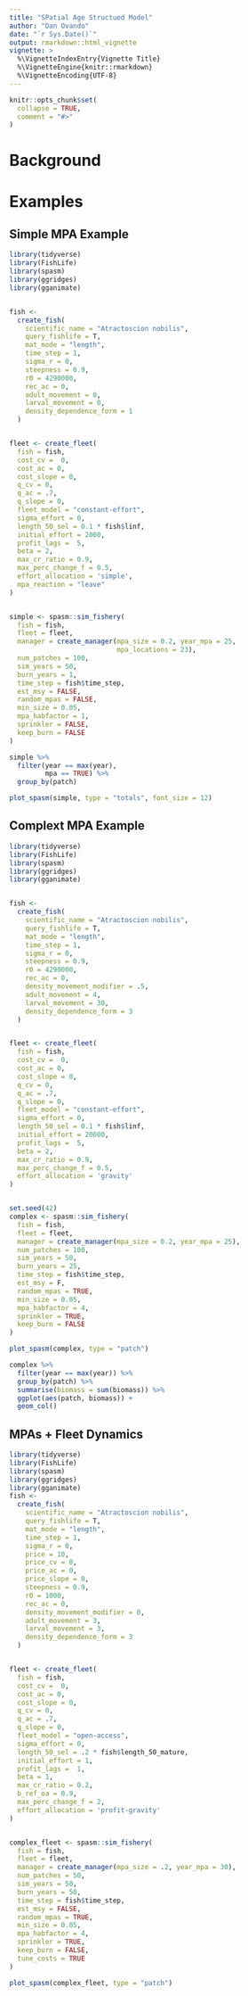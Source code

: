 ```yaml
---
title: "SPatial Age Structued Model"
author: "Dan Ovando"
date: "`r Sys.Date()`"
output: rmarkdown::html_vignette
vignette: >
  %\VignetteIndexEntry{Vignette Title}
  %\VignetteEngine{knitr::rmarkdown}
  %\VignetteEncoding{UTF-8}
---
```


```r
knitr::opts_chunk$set(
  collapse = TRUE,
  comment = "#>"
)
```

# Background

# Examples

## Simple MPA Example

```r
library(tidyverse)
library(FishLife)
library(spasm)
library(ggridges)
library(gganimate)


fish <-
  create_fish(
    scientific_name = "Atractoscion nobilis",
    query_fishlife = T,
    mat_mode = "length",
    time_step = 1,
    sigma_r = 0,
    steepness = 0.9,
    r0 = 4290000,
    rec_ac = 0,
    adult_movement = 0,
    larval_movement = 0,
    density_dependence_form = 1
  )


fleet <- create_fleet(
  fish = fish,
  cost_cv =  0,
  cost_ac = 0,
  cost_slope = 0,
  q_cv = 0,
  q_ac = .7,
  q_slope = 0,
  fleet_model = "constant-effort",
  sigma_effort = 0,
  length_50_sel = 0.1 * fish$linf,
  initial_effort = 2000,
  profit_lags =  5,
  beta = 2,
  max_cr_ratio = 0.9,
  max_perc_change_f = 0.5,
  effort_allocation = 'simple',
  mpa_reaction = "leave"
)


simple <- spasm::sim_fishery(
  fish = fish,
  fleet = fleet,
  manager = create_manager(mpa_size = 0.2, year_mpa = 25,
                           mpa_locations = 23),
  num_patches = 100,
  sim_years = 50,
  burn_years = 1,
  time_step = fish$time_step,
  est_msy = FALSE,
  random_mpas = FALSE,
  min_size = 0.05,
  mpa_habfactor = 1,
  sprinkler = FALSE,
  keep_burn = FALSE
)

simple %>% 
  filter(year == max(year),
         mpa == TRUE) %>% 
  group_by(patch) 

plot_spasm(simple, type = "totals", font_size = 12)

```



## Complext MPA Example

```r
library(tidyverse)
library(FishLife)
library(spasm)
library(ggridges)
library(gganimate)


fish <-
  create_fish(
    scientific_name = "Atractoscion nobilis",
    query_fishlife = T,
    mat_mode = "length",
    time_step = 1,
    sigma_r = 0,
    steepness = 0.9,
    r0 = 4290000,
    rec_ac = 0,
    density_movement_modifier = .5,
    adult_movement = 4,
    larval_movement = 30,
    density_dependence_form = 3
  )


fleet <- create_fleet(
  fish = fish,
  cost_cv =  0,
  cost_ac = 0,
  cost_slope = 0,
  q_cv = 0,
  q_ac = .7,
  q_slope = 0,
  fleet_model = "constant-effort",
  sigma_effort = 0,
  length_50_sel = 0.1 * fish$linf,
  initial_effort = 20000,
  profit_lags =  5,
  beta = 2,
  max_cr_ratio = 0.9,
  max_perc_change_f = 0.5,
  effort_allocation = 'gravity'
)


set.seed(42)
complex <- spasm::sim_fishery(
  fish = fish,
  fleet = fleet,
  manager = create_manager(mpa_size = 0.2, year_mpa = 25),
  num_patches = 100,
  sim_years = 50,
  burn_years = 25,
  time_step = fish$time_step,
  est_msy = F,
  random_mpas = TRUE,
  min_size = 0.05,
  mpa_habfactor = 4,
  sprinkler = TRUE,
  keep_burn = FALSE
)

plot_spasm(complex, type = "patch")

complex %>% 
  filter(year == max(year)) %>% 
  group_by(patch) %>% 
  summarise(biomass = sum(biomass)) %>% 
  ggplot(aes(patch, biomass)) + 
  geom_col()


```


## MPAs + Fleet Dynamics


```r

library(tidyverse)
library(FishLife)
library(spasm)
library(ggridges)
library(gganimate)
fish <-
  create_fish(
    scientific_name = "Atractoscion nobilis",
    query_fishlife = T,
    mat_mode = "length",
    time_step = 1,
    sigma_r = 0,
    price = 10,
    price_cv = 0,
    price_ac = 0,
    price_slope = 0,
    steepness = 0.9,
    r0 = 1000,
    rec_ac = 0,
    density_movement_modifier = 0,
    adult_movement = 3,
    larval_movement = 3,
    density_dependence_form = 3
  )


fleet <- create_fleet(
  fish = fish,
  cost_cv =  0,
  cost_ac = 0,
  cost_slope = 0,
  q_cv = 0,
  q_ac = .7,
  q_slope = 0,
  fleet_model = "open-access",
  sigma_effort = 0,
  length_50_sel = .2 * fish$length_50_mature,
  initial_effort = 1,
  profit_lags =  1,
  beta = 1,
  max_cr_ratio = 0.2,
  b_ref_oa = 0.9,
  max_perc_change_f = 2,
  effort_allocation = 'profit-gravity'
)


complex_fleet <- spasm::sim_fishery(
  fish = fish,
  fleet = fleet,
  manager = create_manager(mpa_size = .2, year_mpa = 30),
  num_patches = 50,
  sim_years = 50,
  burn_years = 50,
  time_step = fish$time_step,
  est_msy = FALSE,
  random_mpas = TRUE,
  min_size = 0.05,
  mpa_habfactor = 4,
  sprinkler = TRUE,
  keep_burn = FALSE,
  tune_costs = TRUE
)

plot_spasm(complex_fleet, type = "patch")
```


